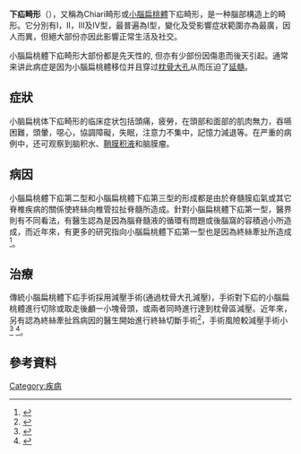 {{Multiple issues|
{{expert|time=2013-07-26T18:53:18+00:00}}
{{Dead end|time=2020-02-17T15:12:28+00:00}}
}}
'''下疝畸形'''（'''{{lang-en|Arnold–Chiari malformation}}'''），又稱為Chiari畸形或[[小脑|小腦扁桃體]]下疝畸形，是一种腦部構造上的畸形。它分別有I，II，III及IV型，最普遍為I型，變化及受影響症狀範圍亦為最廣，因人而異，但絕大部份亦因此影響正常生活及社交。

小腦扁桃體下疝畸形大部份都是先天性的, 但亦有少部份因傷患而後天引起。通常来讲此病症是因为小腦扁桃體移位并且穿过[http://www.a-hospital.com/w/%E6%9E%95%E9%AA%A8%E5%A4%A7%E5%AD%94 枕骨大孔]从而压迫了[[延髓|延髓]]。

== 症狀 ==
小脑扁桃体下疝畸形的临床症状包括頭痛，疲勞，在頭部和面部的肌肉無力，吞嚥困難，頭暈，噁心，協調障礙，失眠，注意力不集中，記憶力減退等。在严重的病例中，还可观察到脑积水、[[鞘膜積液|鞘膜积液]]和脑膜瘤。

== 病因 ==
小腦扁桃體下疝第二型和小腦扁桃體下疝第三型的形成都是由於脊髓膜疝氣或其它脊椎疾病的關係使終絲向椎管拉扯脊髓所造成。針對小腦扁桃體下疝第一型，醫界則有不同看法，有醫生認為是因為腦脊髓液的循環有問題或後腦窩的容積過小所造成，而近年來，有更多的研究指向小腦扁桃體下疝第一型也是因為終絲牽扯所造成<ref>{{cite journal |author1=Thomas H. Milhorat, MDa |coauthors=Paolo A. Bolognese, MDa, Misao Nishikawa, MD, PhDa, Clair A. Francomano, MDb, Nazli B. McDonnell, MD, PhDc, Chan Roonprapunt, MD, PhDa, Roger W. Kula, MDa |title=Association of Chiari malformation type I and tethered cord syndrome: preliminary results of sectioning filum terminale. |journal=Surgical Neurology |date=2009 |volume=72 |page=20-35 |url=https://institutchiaribcn.com/pdf/publicaciones/otros-autores/preliminary-results-of-sectioning-filum-terminale_2009.pdf |access-date=2018-12-14 |archive-date=2020-10-23 |archive-url=https://web.archive.org/web/20201023235632/https://institutchiaribcn.com/pdf/publicaciones/otros-autores/preliminary-results-of-sectioning-filum-terminale_2009.pdf }}</ref>。

== 治療 ==
傳統小腦扁桃體下疝手術採用減壓手術(通過枕骨大孔減壓)，手術對下疝的小腦扁桃體進行切除或取走後顱一小塊骨頭，或兩者同時進行達到枕骨區減壓。近年來，另有認為終絲牽扯爲病因的醫生開始進行終絲切斷手術<ref>{{cite journal |author1=Royo-Salvador M.B. |coauthors=Solé Llenas J., Domenech J.M., González-Adrio R. |title=Results of the section of the filum terminale in 20 patients with syringomyelia, scoliosis and Chiari malformation. |journal=Acta Neurochir |date=2005-02-24 |url=http://www.institutchiaribcn.com/ftp/192_20121129015627.pdf |access-date=2018-12-14 |archive-date=2015-09-24 |archive-url=https://web.archive.org/web/20150924035303/http://www.institutchiaribcn.com/ftp/192_20121129015627.pdf }}</ref>，手術風險較減壓手術小<ref>{{cite journal |author1=Royo-Salvador M.B. |title=Foramen Magnum Decompression in Arnold-Chiari Syndrome Type I and Idiopathic Syringomyelia |journal=Rare Disease Report |date=2017-05-17 |url=https://institutchiaribcn.com/commons/pdf/publicaciones/dr-royo/foramen-magnum-decompression-arnold-chiari-syringomyelia.pdf |access-date=2018-12-14 |archive-date=2018-12-14 |archive-url=https://web.archive.org/web/20181214164330/https://institutchiaribcn.com/commons/pdf/publicaciones/dr-royo/foramen-magnum-decompression-arnold-chiari-syringomyelia.pdf }}</ref> <ref>{{cite journal |author1=Kapoor A, Dhandapani S, Singh P. |title=The triad of holocord syringomyelia, Chiari malformation and tethered cord: Amelioration with simple detethering – A case for revisiting traction hypothesis? |journal=Neurol India |date=2014 |issue=62 |page=708-709 |url=http://www.neurologyindia.com/text.asp?2014/62/6/708/149450 |access-date=2020-12-11 |archive-date=2020-02-11 |archive-url=https://web.archive.org/web/20200211182525/http://www.neurologyindia.com/text.asp?2014%2F62%2F6%2F708%2F149450 |dead-url=no }}</ref>。

==參考資料==
{{reflist}}
[[Category:疾病|Category:疾病]]